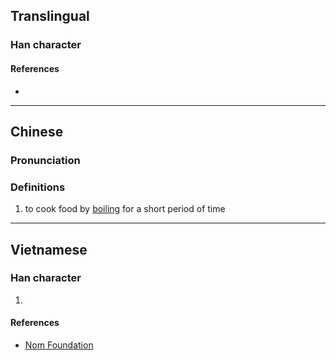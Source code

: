 {{character info/new}}
==Translingual==

===Han character===
{{Han char|rn=85|rad=水|as=02|sn=6|four=80232|canj=OE,XOE|ids=⿱入水}}

====References====
* {{Han ref|kx=0604.091|dkj=17100|hdz=31547.040|uh=6C46|ud=27718|bh=C9F8|bd=51704}}

----

==Chinese==
{{zh-forms}}

===Pronunciation===
{{zh-pron
|m=cuān
|c=cyun1
|mc=
|oc=y
|cat=v,n
}}

===Definitions===
{{zh-hanzi}}

# to cook food by [[boil]]ing for a short period of time

----

==Vietnamese==

===Han character===
{{vi-readings|rs=水02| hanviet = thoản}}

# {{defn|lang=vi|sort=水02}}

====References====
* [http://nomfoundation.org/common/nom_details.php?codepoint=6c46 Nom Foundation]